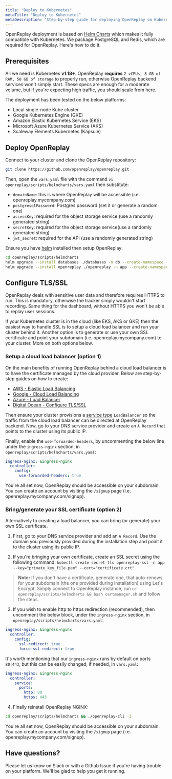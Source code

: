 ```yaml
---
title: "Deploy to Kubernetes"
metaTitle: "Deploy to Kubernetes"
metaDescription: "Step-by-step guide for deploying OpenReplay on Kubernetes."
---
```


OpenReplay deployment is based on [Helm Charts](https://helm.sh) which makes it fully compatible with Kubernetes. We package PostgreSQL and Redis, which are required for OpenReplay. Here's how to do it.

## Prerequisites

All we need is Kubernetes **v1.18+**. OpenReplay **requires** `2 vCPUs, 8 GB of RAM, 50 GB of storage` to properly run, otherwise OpenReplay backend services won't simply start. These specs are enough for a moderate volume, but if you're expecting high traffic, you should scale from here.

The deployment has been tested on the below platforms:
- Local single-node Kube cluster
- Google Kubernetes Engine (GKE)
- Amazon Elastic Kubernetes Service (EKS)
- Microsoft Azure Kubernetes Service (AKS)
- Scaleway Elements Kubernetes (Kapsule)

## Deploy OpenReplay

Connect to your cluster and clone the OpenReplay repository:

```bash
git clone https://github.com/openreplay/openreplay.git
```

Then, open the `vars.yaml` file with the command `vi openreplay/scripts/helmcharts/vars.yaml` then substitute:
- `domainName`: this is where OpenReplay will be accessible (i.e. openreplay.mycompany.com)
- `postgresqlPassword`: Postgres password (set it or generate a random one)
- `accessKey`: required for the object storage service (use a randomly generated string)
- `secretKey`: required for the object storage service(use a randomly generated string)
- `jwt_secret`: required for the API (use a randomly generated string)

Ensure you have [helm](https://helm.sh/docs/intro/install/) installed then setup OpenReplay:

```bash
cd openreplay/scripts/helmcharts
helm upgrade --install databases ./databases -n db --create-namespace --wait -f ./vars.yaml --atomic
helm upgrade --install openreplay ./openreplay -n app --create-namespace --wait -f ./vars.yaml --atomic
```

## Configure TLS/SSL

OpenReplay deals with sensitive user data and therefore requires HTTPS to run. This is mandatory, otherwise the tracker simply wouldn't start recording. Same thing for the dashboard, without HTTPS you won't be able to replay user sessions.

If your Kubernetes cluster is in the cloud (like EKS, AKS or GKE) then the easiest way to handle SSL is to setup a cloud load balancer and run your cluster behind it. Another option is to generate or use your own SSL certificate and point your subdomain (i.e. openreplay.mycompany.com) to your cluster. More on both options below.

### Setup a cloud load balancer (option 1)

On the main benefits of running OpenReplay behind a cloud load balancer is to have the certificate managed by the cloud provider. Below are step-by-step guides on how to create:
- [AWS - Elastic Load Balancing](/deployment/deploy-aws#setupawsloadbalancer(option1))
- [Google - Cloud Load Balancing](/deployment/deploy-gcp#setupgoogleloadbalancer(option1))
- [Azure - Load Balancer]([/deployment/deploy-azure#setupazurefrontdoor(option1)](https://docs.microsoft.com/en-us/azure/load-balancer/load-balancer-overview))
- [Digital Ocean - Configure TLS/SSL](/deployment/deploy-digitalocean#configuretls/ssl)

Then ensure your cluster provisions a [service type](https://kubernetes.io/docs/concepts/services-networking/service/#loadbalancer) `LoadBalancer` so the traffic from the cloud load balancer can be directed at OpenReplay backend. Now, go to your DNS service provider and create an `A Record` that points to the cluster using its public IP.

Finally, enable the `use-forwarded-headers`, by uncommenting the below line under the `ingress-nginx` section, in `openreplay/scripts/helmcharts/vars.yaml`:
   
```yaml
ingress-nginx: &ingress-nginx
  controller:
    config:
      use-forwarded-headers: true
```

You're all set now, OpenReplay should be accessible on your subdomain. You can create an account by visiting the `/signup` page (i.e. openreplay.mycompany.com/signup).

### Bring/generate your SSL certificate (option 2)

Alternatively to creating a load balancer, you can bring (or generate) your own SSL certificate.

1. First, go to your DNS service provider and add an `A Record`. Use the domain you previously provided during the installation step and point it to the cluster using its public IP.

2. If you're bringing your own certificate, create an SSL secret using the following command: `kubectl create secret tls openreplay-ssl -n app --key="private_key_file.pem" --cert="certificate.crt"`.

> **Note:** If you don't have a certificate, generate one, that auto-renews, for your subdomain (the one provided during installation) using Let's Encrypt. Simply connect to OpenReplay instance, run `cd openreplay/scripts/helmcharts && bash certmanager.sh` and follow the steps.

3. If you wish to enable http to https redirection (recommended), then uncomment the below block, under the `ingress-nginx` section, in `openreplay/scripts/helmcharts/vars.yaml`:
   
```yaml
ingress-nginx: &ingress-nginx
  controller:
    config:
      ssl-redirect: true
      force-ssl-redirect: true
```

It's worth mentioning that our `ingress-nginx` runs by default on ports `80|443`, but this can be easily changed, if needed, in `vars.yaml`:

```yaml
ingress-nginx: &ingress-nginx
  controller:
    service:
      ports:
        http: 80
        https: 443
```

4. Finally reinstall OpenReplay NGINX:

```bash
cd openreplay/scripts/helmcharts && ./openreplay-cli -I
```

You're all set now, OpenReplay should be accessible on your subdomain. You can create an account by visiting the `/signup` page (i.e. openreplay.mycompany.com/signup).

## Have questions?

Please let us know on Slack or with a Github Issue if you're having trouble on your platform. We'll be glad to help you get it running.
